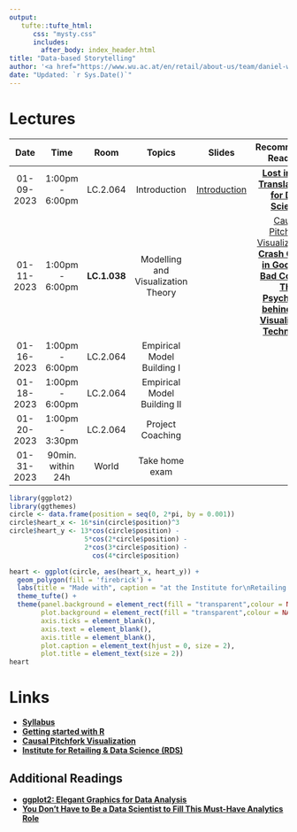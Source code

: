 ---
output:
   tufte::tufte_html: 
      css: "mysty.css"
      includes:
        after_body: index_header.html
title: "Data-based Storytelling"
author: '<a href="https://www.wu.ac.at/en/retail/about-us/team/daniel-winkler">Daniel Winkler</a> &amp; <a href="https://www.wu.ac.at/en/retail/about-us/team/prof-nils-wloemert/">Nils Wlömert</a>'
date: "Updated: `r Sys.Date()`"
---   


# Lectures

| **Date** | **Time** | **Room** | **Topics** | **Slides** | **Recommended Readings** |
| :---: | :---: | :---: | :---: | :---: | :---: |
| 01-09-2023 | 1:00pm - 6:00pm | LC.2.064 | Introduction | [Introduction](./01-Introduction_MA.html) | [**Lost in Data Translation**](https://www.ama.org/marketing-news/lost-in-data-translation/), [**R for Data Science**](https://r4ds.had.co.nz/index.html) |
| 01-11-2023 |  1:00pm - 6:00pm | **LC.1.038** | Modelling and Visualization Theory | <!--[Modelling](./02-Modelling.html) --> |   [Causal Pitchfork Visualization](./CausalPitchfork.html) [**A Crash Course in Good and Bad Controls**](https://ftp.cs.ucla.edu/pub/stat_ser/r493.pdf) [**The Psychology behind Data Visualization Techniques**](https://towardsdatascience.com/the-psychology-behind-data-visualization-techniques-68ef12865720) |
| 01-16-2023 |  1:00pm - 6:00pm | LC.2.064 | Empirical Model Building I | <!--[Visualization](./03-Visualization.html) --> | |
| 01-18-2023 |  1:00pm - 6:00pm | LC.2.064 | Empirical Model Building II | | |
| 01-20-2023 | 1:00pm - 3:30pm | LC.2.064 | Project Coaching | | | 
| 01-31-2023 | 90min. within 24h | World | Take home exam | | |
```{r  echo = FALSE, output='asis', fig.width=0.5, fig.height=0.6, fig.margin=TRUE, dpi=500} 
library(ggplot2)
library(ggthemes)
circle <- data.frame(position = seq(0, 2*pi, by = 0.001))
circle$heart_x <- 16*sin(circle$position)^3 
circle$heart_y <- 13*cos(circle$position) - 
                   5*cos(2*circle$position) - 
                   2*cos(3*circle$position) - 
                     cos(4*circle$position)

heart <- ggplot(circle, aes(heart_x, heart_y)) +
  geom_polygon(fill = 'firebrick') +
  labs(title = "Made with", caption = "at the Institute for\nRetailing & Data Science")  +
  theme_tufte() + 
  theme(panel.background = element_rect(fill = "transparent",colour = NA),
        plot.background = element_rect(fill = "transparent",colour = NA),
        axis.ticks = element_blank(), 
        axis.text = element_blank(), 
        axis.title = element_blank(),
        plot.caption = element_text(hjust = 0, size = 2),
        plot.title = element_text(size = 2))
heart
```

# Links

- [**Syllabus**](https://learn.wu.ac.at/dotlrn/classes/pool/2346.22w/syllabus/)
- [**Getting started with R**](./getting_started.html)
- [**Causal Pitchfork Visualization**](./CausalPitchfork.html)
- [**Institute for Retailing & Data Science (RDS)**](https://www.wu.ac.at/retail)

## Additional Readings

- [**ggplot2: Elegant Graphics for Data Analysis**](https://ggplot2-book.org/index.html)
- [**You Don’t Have to Be a Data Scientist to Fill This Must-Have Analytics Role**](https://hbr.org/2018/02/you-dont-have-to-be-a-data-scientist-to-fill-this-must-have-analytics-role)
